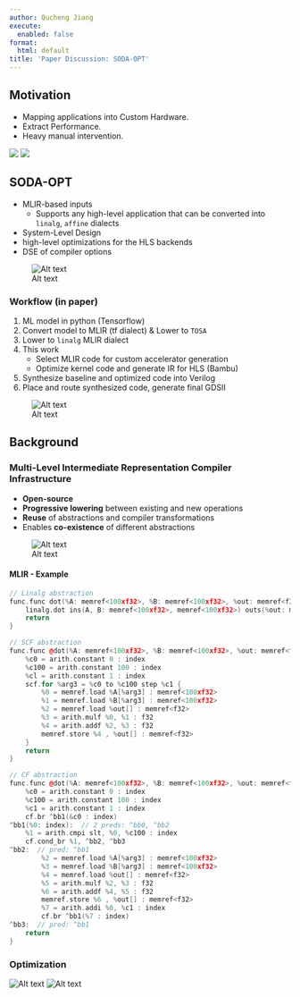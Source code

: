 ```yaml
---
author: Qucheng Jiang
execute:
  enabled: false
format:
  html: default
title: 'Paper Discussion: SODA-OPT'
---
```


## Motivation

- Mapping applications into Custom Hardware. 
- Extract Performance.
- Heavy manual intervention.

![](img/soda-opt/Pasted%20image%2020241105114921.png)
![](img/soda-opt/Pasted%20image%2020241105114850.png)


## SODA-OPT

- MLIR-based inputs
	- Supports any high-level application that can be converted into `linalg`, `affine` dialects
- System-Level Design
- high-level optimizations for the HLS backends
- DSE of compiler options

![Alt text](img/soda-opt/Pasted%20image%2020241105115307.png)

### Workflow (in paper)

1. ML model in python (Tensorflow)
2. Convert model to MLIR (tf dialect) & Lower to `TOSA`
3. Lower to `linalg` MLIR dialect
4. This work
	- Select MLIR code for custom accelerator generation
	- Optimize kernel code and generate IR for HLS (Bambu)
5. Synthesize baseline and optimized code into Verilog
6. Place and route synthesized code, generate final GDSII

![Alt text](img/soda-opt/Pasted%20image%2020241105122150.png)



## Background

### Multi-Level Intermediate Representation Compiler Infrastructure

- **Open-source**
- **Progressive lowering** between existing and new operations
- **Reuse** of abstractions and compiler transformations
- Enables **co-existence** of different abstractions

![Alt text](img/soda-opt/Pasted%20image%2020241105115019.png)

#### MLIR - Example
```c++
// Linalg abstraction
func.func dot(%A: memref<100xf32>, %B: memref<100xf32>, %out: memref<f32>){
	linalg.dot ins(A, B: memref<100xf32>, memref<100xf32>) outs(%out: memref<f32>)
	return
}
```

```c++
// SCF abstraction
func.func @dot(%A: memref<100xf32>, %B: memref<100xf32>, %out: memref<f32>){
	%c0 = arith.constant 0 : index
	%c100 = arith.constant 100 : index
	%cl = arith.constant 1 : index
	scf.for %arg3 = %c0 to %c100 step %c1 {
		%0 = memref.load %A[%arg3] : memref<100xf32>
		%1 = memref.load %B[%arg3] : memref<100xf32>
		%2 = memref.load %out[] : memref<f32>
		%3 = arith.mulf %0, %1 : f32
		%4 = arith.addf %2, %3 : f32
		memref.store %4 , %out[] : memref<f32>
	}
	return
}
```

```c++
// CF abstraction
func.func @dot(%A: memref<100xf32>, %B: memref<100xf32>, %out: memref<f32>){
	%c0 = arith.constant 0 : index
	%c100 = arith.constant 100 : index
	%c1 = arith.constant 1 : index
	cf.br ^bb1(&c0 : index)
^bb1(%0: index):  // 2 preds: ^bb0, ^bb2
	%1 = arith.cmpi slt, %0, %c100 : index
	cf.cond_br %1, ^bb2, ^bb3
^bb2:  // pred: ^bb1
		%2 = memref.load %A[%arg3] : memref<100xf32>
		%3 = memref.load %B[%arg3] : memref<100xf32>
		%4 = memref.load %out[] : memref<f32>
		%5 = arith.mulf %2, %3 : f32
		%6 = arith.addf %4, %5 : f32
		memref.store %6 , %out[] : memref<f32>
		%7 = arith.addi %0, %c1 : index
		cf.br ^bb1(%7 : index)
^bb3:  // pred: ^bb1
	return
}
```




### Optimization

![Alt text](img/soda-opt/Pasted%20image%2020241105125028.png)
![Alt text](img/soda-opt/legend.png)